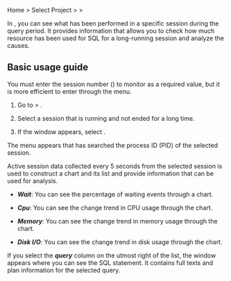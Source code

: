 Home &gt; Select Project &gt; <Cmdname sid="side_analysis" className="uitext" /> &gt; <Cmdname sid="side_sessionHistory" className="uitext" />

In <Cmdname sid="side_sessionHistory" className="uitext" />, you can see what has been performed in a specific session during the query period. It provides information that allows you to check how much resource has been used for SQL for a long-running session and analyze the causes.

## Basic usage guide

You must enter the session number (<Cmdname sid="TTL06802" className="uitext" />) to monitor as a required value, but it is more efficient to enter through the <Cmdname sid="side_dbMonitoring" className="uitext" /> menu.

1. Go to <Cmdname sid="side_dashboard" className="uitext" /> &gt; <Cmdname sid="side_dbMonitoring" className="uitext" />.

2. Select a session that is running and not ended for a long time.

   <InDoc product="postgresql"><ImgLang img='db-session-history-01.png' desc='Monitoring a Database Instance' /></InDoc>

   <InDoc product="oracle-pro,oracle"><ImgLang img='db-session-history-oracle-pro-01.png' desc='Monitoring a Database Instance' /></InDoc>

3. If the <Cmdname sid="session_detail" className="uitext" /> window appears, select <Cmdname sid="TTL06721" className="uitext" />.

   <InDoc product="postgresql"><ImgLang img='db-session-history-02.png' desc='Session History' /></InDoc>

   <InDoc product="oracle-pro,oracle"><ImgLang img='db-session-history-oracle-pro-02.png' desc='Session History' /></InDoc>

The <Cmdname sid="side_sessionHistory" className="uitext" /> menu appears that has searched the process ID (PID) of the selected session.

<InDoc product="oracle-pro,oracle"><ImgLang img='db-session-history-oracle-pro-03.png' desc='Session History' /></InDoc>

Active session data collected every 5 seconds from the selected session is used to construct a chart and its list and provide information that can be used for analysis. 

- ***Wait***: You can see the percentage of waiting events through a chart.

- ***Cpu***: You can see the change trend in CPU usage through the chart.

- ***Memory***: You can see the change trend in memory usage through the chart.

- ***Disk I/O***: You can see the change trend in disk usage through the chart.

If you select the ***query*** column on the utmost right of the list, the <Cmdname sid="TTL06224" className="uitext" /> window appears where you can see the SQL statement. It contains full texts and plan information for the selected query.
